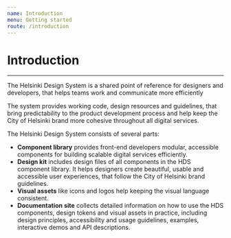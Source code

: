 ```yaml
---
name: Introduction
menu: Getting started
route: /introduction
---
```


# Introduction

---

<LargeParagraph>The Helsinki Design System is a shared point of reference for designers and developers, that helps teams work and communicate more efficiently</LargeParagraph>

The system provides working code, design resources and guidelines, that bring predictability to the product development process and help keep the City of Helsinki brand more cohesive throughout all digital services.

The Helsinki Design System consists of several parts:
- **Component library** provides front-end developers modular, accessible components for building scalable digital services efficiently.
- **Design kit** includes design files of all components in the HDS component library. It helps designers create beautiful, usable and accessible user experiences, that follow the City of Helsinki brand guidelines.
- **Visual assets** like icons and logos help keeping the visual language consistent.
- **Documentation site** collects detailed information on how to use the HDS components, design tokens and visual assets in practice, including design principles, accessibility and usage guidelines, examples, interactive demos and API descriptions.